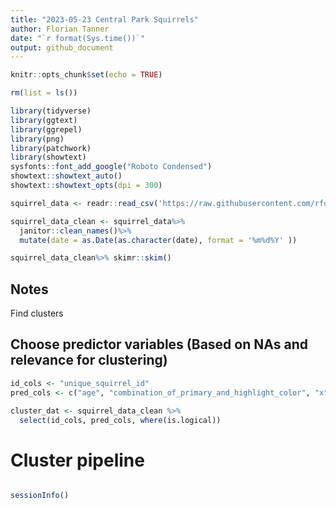 ```yaml
---
title: "2023-05-23 Central Park Squirrels"
author: Florian Tanner
date: "`r format(Sys.time())`"
output: github_document
---
```


```r
knitr::opts_chunk$set(echo = TRUE)
```


```r
rm(list = ls())

library(tidyverse)
library(ggtext)
library(ggrepel)
library(png)
library(patchwork)
library(showtext)
sysfonts::font_add_google("Roboto Condensed")
showtext::showtext_auto()
showtext::showtext_opts(dpi = 300)
```

```r
squirrel_data <- readr::read_csv('https://raw.githubusercontent.com/rfordatascience/tidytuesday/master/data/2023/2023-05-23/squirrel_data.csv') 

squirrel_data_clean <- squirrel_data%>% 
  janitor::clean_names()%>% 
  mutate(date = as.Date(as.character(date), format = '%m%d%Y' ))
```

```r
squirrel_data_clean%>% skimr::skim()
```

## Notes

Find clusters 

## Choose predictor variables (Based on NAs and relevance for clustering)

```r
id_cols <- "unique_squirrel_id"
pred_cols <- c("age", "combination_of_primary_and_highlight_color", "x", "y", "hectare_squirrel_number" )

cluster_dat <- squirrel_data_clean %>% 
  select(id_cols, pred_cols, where(is.logical))
```

# Cluster pipeline

```r

```





```r
sessionInfo()
```


















